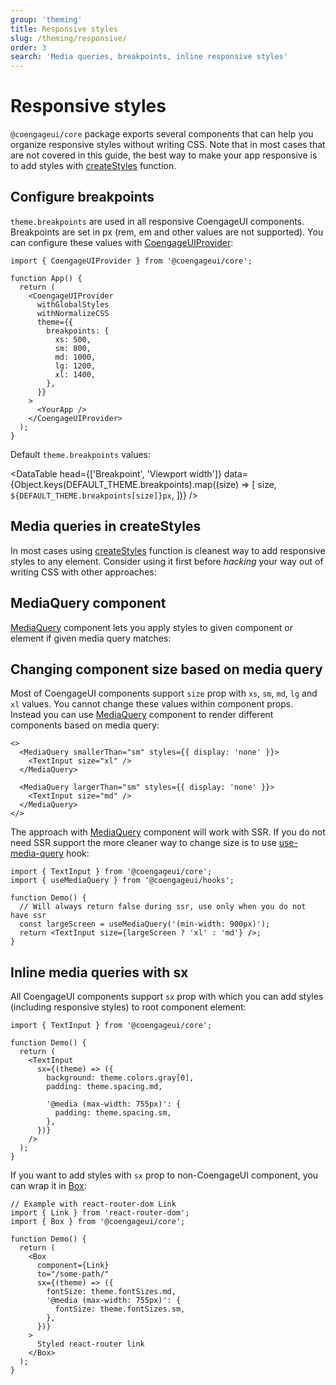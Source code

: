 ```yaml
---
group: 'theming'
title: Responsive styles
slug: /theming/responsive/
order: 3
search: 'Media queries, breakpoints, inline responsive styles'
---
```



# Responsive styles

`@coengageui/core` package exports several components that can help you organize responsive styles without writing CSS.
Note that in most cases that are not covered in this guide, the best way to make your app responsive is to
add styles with [createStyles](/theming/create-styles/) function.

## Configure breakpoints

`theme.breakpoints` are used in all responsive CoengageUI components. Breakpoints are set in px (rem, em and other values are not supported).
You can configure these values with [CoengageUIProvider](/theming/coengageui-provider/):

```tsx
import { CoengageUIProvider } from '@coengageui/core';

function App() {
  return (
    <CoengageUIProvider
      withGlobalStyles
      withNormalizeCSS
      theme={{
        breakpoints: {
          xs: 500,
          sm: 800,
          md: 1000,
          lg: 1200,
          xl: 1400,
        },
      }}
    >
      <YourApp />
    </CoengageUIProvider>
  );
}
```

Default `theme.breakpoints` values:

<DataTable
  head={['Breakpoint', 'Viewport width']}
  data={Object.keys(DEFAULT_THEME.breakpoints).map((size) => [
    size,
    `${DEFAULT_THEME.breakpoints[size]}px`,
  ])}
/>

## Media queries in createStyles

In most cases using [createStyles](/theming/create-styles/) function is cleanest way to add responsive styles to any element.
Consider using it first before _hacking_ your way out of writing CSS with other approaches:

<Demo data={CreateStylesDemos.createStylesMedia} />

## MediaQuery component

[MediaQuery](/core/media-query/) component lets you apply styles to given component or element if given media query matches:

<Demo data={MediaQueryDemos.query} />

## Changing component size based on media query

Most of CoengageUI components support `size` prop with `xs`, `sm`, `md`, `lg` and `xl` values.
You cannot change these values within component props. Instead you can use [MediaQuery](/core/media-query/) component
to render different components based on media query:

```tsx
<>
  <MediaQuery smallerThan="sm" styles={{ display: 'none' }}>
    <TextInput size="xl" />
  </MediaQuery>

  <MediaQuery largerThan="sm" styles={{ display: 'none' }}>
    <TextInput size="md" />
  </MediaQuery>
</>
```

The approach with [MediaQuery](/core/media-query/) component will work with SSR. If you do not need SSR support
the more cleaner way to change size is to use [use-media-query](/hooks/use-media-query/) hook:

```tsx
import { TextInput } from '@coengageui/core';
import { useMediaQuery } from '@coengageui/hooks';

function Demo() {
  // Will always return false during ssr, use only when you do not have ssr
  const largeScreen = useMediaQuery('(min-width: 900px)');
  return <TextInput size={largeScreen ? 'xl' : 'md'} />;
}
```

## Inline media queries with sx

All CoengageUI components support `sx` prop with which you can add styles (including responsive styles) to root component element:

```tsx
import { TextInput } from '@coengageui/core';

function Demo() {
  return (
    <TextInput
      sx={(theme) => ({
        background: theme.colors.gray[0],
        padding: theme.spacing.md,

        '@media (max-width: 755px)': {
          padding: theme.spacing.sm,
        },
      })}
    />
  );
}
```

If you want to add styles with `sx` prop to non-CoengageUI component, you can wrap it in [Box](/core/box/):

```tsx
// Example with react-router-dom Link
import { Link } from 'react-router-dom';
import { Box } from '@coengageui/core';

function Demo() {
  return (
    <Box
      component={Link}
      to="/some-path/"
      sx={(theme) => ({
        fontSize: theme.fontSizes.md,
        '@media (max-width: 755px)': {
          fontSize: theme.fontSizes.sm,
        },
      })}
    >
      Styled react-router link
    </Box>
  );
}
```
